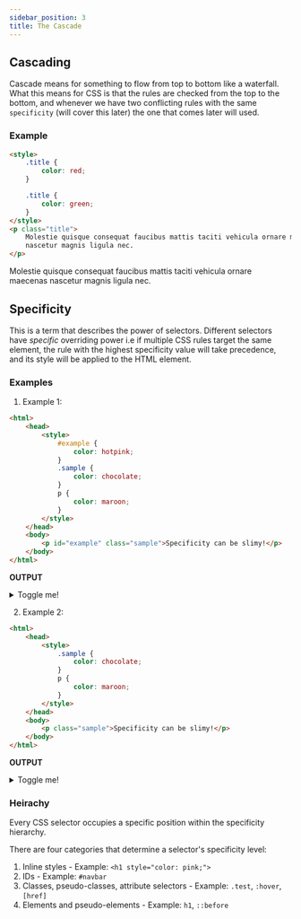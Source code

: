 ```yaml
---
sidebar_position: 3
title: The Cascade
---
```



## Cascading

Cascade means for something to flow from top to bottom like a waterfall. What this means for CSS is that the rules are checked from the top to the bottom, and whenever we have two conflicting rules with the same `specificity` (will cover this later) the one that comes later will used.

### Example

```html
<style>
    .title {
        color: red;
    }

    .title {
        color: green;
    }
</style>
<p class="title">
    Molestie quisque consequat faucibus mattis taciti vehicula ornare maecenas
    nascetur magnis ligula nec.
</p>
```

<HtmlOutput>
    <p style={{ color: "green" }}>
        Molestie quisque consequat faucibus mattis taciti vehicula ornare
        maecenas nascetur magnis ligula nec.
    </p>
</HtmlOutput>

## Specificity

This is a term that describes the power of selectors. Different selectors have _specific_ overriding power i.e if multiple CSS rules target the same element, the rule with the highest specificity value will take precedence, and its style will be applied to the HTML element.

### Examples

1. Example 1:

```html
<html>
    <head>
        <style>
            #example {
                color: hotpink;
            }
            .sample {
                color: chocolate;
            }
            p {
                color: maroon;
            }
        </style>
    </head>
    <body>
        <p id="example" class="sample">Specificity can be slimy!</p>
    </body>
</html>
```

**OUTPUT**

<details>
    <summary>Toggle me!</summary>
    <HtmlOutput>
        <p id="example" className="sample" style={{ color: "hotpink" }}>
            Specificity can be slimy.
        </p>
    </HtmlOutput>
    The `id` selector has a higher specificity than both `.class` and element
    selector.
</details>

2. Example 2:

```html
<html>
    <head>
        <style>
            .sample {
                color: chocolate;
            }
            p {
                color: maroon;
            }
        </style>
    </head>
    <body>
        <p class="sample">Specificity can be slimy!</p>
    </body>
</html>
```

**OUTPUT**

<details>
    <summary>Toggle me!</summary>
    <HtmlOutput>
        <p className="sample" style={{ color: "chocolate" }}>
            Specificity can be slimy!
        </p>
    </HtmlOutput>
    The `.class` selector has a higher specificity than an element selector.
</details>

### Heirachy

Every CSS selector occupies a specific position within the specificity hierarchy.

There are four categories that determine a selector's specificity level:

1. Inline styles - Example: `<h1 style="color: pink;">`
2. IDs - Example: `#navbar`
3. Classes, pseudo-classes, attribute selectors - Example: `.test`, `:hover`, `[href]`
4. Elements and pseudo-elements - Example: `h1`, `::before`
